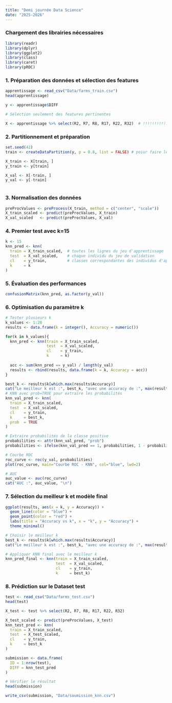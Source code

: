 ```yaml
---
title: "Demi journée Data Science"
date: "2025-2026"
---
```

  
### Chargement des librairies nécessaires

```r
library(readr)
library(dplyr)
library(ggplot2)
library(class)
library(caret)
library(pROC)


```


###  1. Préparation des données et sélection des features


```r

apprentissage <- read_csv("Data/farms_train.csv")
head(apprentissage)

y <- apprentissage$DIFF

# Sélection seulement des features pertinentes

X <- apprentissage %>% select(R2, R7, R8, R17, R22, R32)  # !!!!!!!!!!!!! a voir 


```


###   2. Partitionnement et préparation

```r



set.seed(42)
train <- createDataPartition(y, p = 0.8, list = FALSE) # poiur faire le partitionnement des données en apprentisage et validation 

X_train <- X[train, ]
y_train <- y[train]

X_val <- X[-train, ]
y_val <- y[-train]



```



###   3. Normalisation des données

```r

preProcValues <- preProcess(X_train, method = c("center", "scale"))
X_train_scaled <- predict(preProcValues, X_train)
X_val_scaled   <- predict(preProcValues, X_val)
```


###   4. Premier test avec k=15

```r

k <- 15
knn_pred <- knn(
  train = X_train_scaled,  # toutes les lignes du jeu d'apprentissage
  test  = X_val_scaled,    # chaque individu du jeu de validation
  cl    = y_train,         # classes correspondantes des individus d'apprentissage
  k     = k
)
```


###   5. Évaluation des performances

```r
confusionMatrix(knn_pred, as.factor(y_val))

```



###   6. Optimisation du paramètre k


```r


# Tester plusieurs k
k_values <- 1:20
results <- data.frame(k = integer(), Accuracy = numeric())

for(k in k_values){
  knn_pred <- knn(train = X_train_scaled,
                  test  = X_val_scaled,
                  cl    = y_train,
                  k     = k)
  
  acc <- sum(knn_pred == y_val) / length(y_val)
  results <- rbind(results, data.frame(k = k, Accuracy = acc))
}

best_k <- results$k[which.max(results$Accuracy)]
cat("Le meilleur k est :", best_k, "avec une accuracy de :", max(results$Accuracy), "\n")
# KNN avec prob=TRUE pour extraire les probabilités
knn_val_pred <- knn(
  train = X_train_scaled,
  test  = X_val_scaled,
  cl    = y_train,
  k     = best_k,
  prob  = TRUE
)

# Extraire probabilités de la classe positive
probabilities <- attr(knn_val_pred, "prob")
probabilities <- ifelse(knn_val_pred == 1, probabilities, 1 - probabilities)

# Courbe ROC
roc_curve <- roc(y_val, probabilities)
plot(roc_curve, main="Courbe ROC - KNN", col="blue", lwd=2)

# AUC
auc_value <- auc(roc_curve)
cat("AUC :", auc_value, "\n")


```



###   7. Sélection du meilleur k et modèle final

```r

ggplot(results, aes(x = k, y = Accuracy)) +
  geom_line(color = "blue") +
  geom_point(color = "red") +
  labs(title = "Accuracy vs k", x = "k", y = "Accuracy") +
  theme_minimal()

# Choisir le meilleur k
best_k <- results$k[which.max(results$Accuracy)]
cat("Le meilleur k est :", best_k, "avec une accuracy de :", max(results$Accuracy), "\n")

# Appliquer KNN final avec le meilleur k
knn_pred_final <- knn(train = X_train_scaled,
                      test  = X_val_scaled,
                      cl    = y_train,
                      k     = best_k)


```



###   8. Prédiction sur le Dataset test


```r
test <- read_csv("Data/farms_test.csv")
head(test)

X_test <- test %>% select(R2, R7, R8, R17, R22, R32)

X_test_scaled <- predict(preProcValues, X_test)
knn_test_pred <- knn(
  train = X_train_scaled,
  test  = X_test_scaled,
  cl    = y_train,
  k     = best_k
)

submission <- data.frame(
  ID = 1:nrow(test),
  DIFF = knn_test_pred
)

# Vérifier le résultat
head(submission)

write_csv(submission, "Data/soumission_knn.csv")

```





